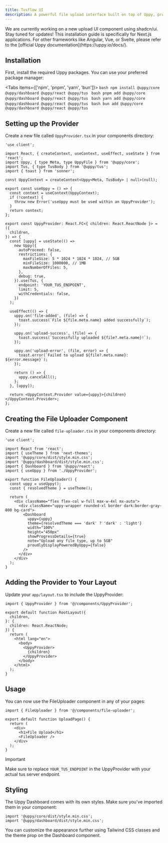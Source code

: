 ```yaml
---
title: Tusflow UI
description: A powerful file upload interface built on top of Uppy, providing a seamless and customizable upload experience for Next.js applications.
---
```


<Callout type="info">
  We are currently working on a new upload UI component using shadcn/ui. Stay tuned for updates!
</Callout>

<Callout type="info">
  This installation guide is specifically for Next.js applications. For other frameworks like Angular, Vue, or Svelte, please refer to the [official Uppy documentation](https://uppy.io/docs/).
</Callout>

## Installation

First, install the required Uppy packages. You can use your preferred package manager:

<Tabs items={['npm', 'pnpm', 'yarn', 'bun']}>
  <Tab value="npm">
    ```bash
    npm install @uppy/core @uppy/dashboard @uppy/react @uppy/tus
    ```
  </Tab>
  <Tab value="pnpm">
    ```bash
    pnpm add @uppy/core @uppy/dashboard @uppy/react @uppy/tus
    ```
  </Tab>
  <Tab value="yarn">
    ```bash
    yarn add @uppy/core @uppy/dashboard @uppy/react @uppy/tus
    ```
  </Tab>
  <Tab value="bun">
    ```bash
    bun add @uppy/core @uppy/dashboard @uppy/react @uppy/tus
    ```
  </Tab>
</Tabs>


## Setting up the Provider

Create a new file called `UppyProvider.tsx` in your components directory:

```tsx
'use client';

import React, { createContext, useContext, useEffect, useState } from 'react';
import Uppy, { type Meta, type UppyFile } from '@uppy/core';
import Tus, { type TusBody } from '@uppy/tus';
import { toast } from 'sonner';

const UppyContext = createContext<Uppy<Meta, TusBody> | null>(null);

export const useUppy = () => {
  const context = useContext(UppyContext);
  if (!context) {
    throw new Error('useUppy must be used within an UppyProvider');
  }
  return context;
};

export const UppyProvider: React.FC<{ children: React.ReactNode }> = ({
  children,
}) => {
  const [uppy] = useState(() =>
    new Uppy({
      autoProceed: false,
      restrictions: {
        maxFileSize: 5 * 1024 * 1024 * 1024, // 5GB
        minFileSize: 1000000, // 1MB
        maxNumberOfFiles: 5,
      },
      debug: true,
    }).use(Tus, {
      endpoint: 'YOUR_TUS_ENDPOINT',
      limit: 5,
      withCredentials: false,
    })
  );

  useEffect(() => {
    uppy.on('file-added', (file) => {
      toast.success(`File ${file.meta.name} added successfully`);
    });

    uppy.on('upload-success', (file) => {
      toast.success(`Successfully uploaded ${file?.meta.name}!`);
    });

    uppy.on('upload-error', (file, error) => {
      toast.error(`Failed to upload ${file?.meta.name}: ${error.message}`);
    });

    return () => {
      uppy.cancelAll();
    };
  }, [uppy]);

  return <UppyContext.Provider value={uppy}>{children}</UppyContext.Provider>;
};
```

## Creating the File Uploader Component

Create a new file called `file-uploader.tsx` in your components directory:

```tsx
'use client';

import React from 'react';
import { useTheme } from 'next-themes';
import '@uppy/core/dist/style.min.css';
import '@uppy/dashboard/dist/style.min.css';
import { Dashboard } from '@uppy/react';
import { useUppy } from './UppyProvider';

export function FileUploader() {
  const uppy = useUppy();
  const { resolvedTheme } = useTheme();

  return (
    <div className="flex flex-col w-full max-w-4xl mx-auto">
      <div className="uppy-wrapper rounded-xl border dark:border-gray-800 bg-card">
        <Dashboard
          uppy={uppy}
          theme={resolvedTheme === 'dark' ? 'dark' : 'light'}
          width="100%"
          height="450px"
          showProgressDetails={true}
          note="Upload any file type, up to 5GB"
          proudlyDisplayPoweredByUppy={false}
        />
      </div>
    </div>
  );
}
```

## Adding the Provider to Your Layout

Update your `app/layout.tsx` to include the UppyProvider:

```tsx
import { UppyProvider } from '@/components/UppyProvider';

export default function RootLayout({
  children,
}: {
  children: React.ReactNode;
}) {
  return (
    <html lang="en">
      <body>
        <UppyProvider>
          {children}
        </UppyProvider>
      </body>
    </html>
  );
}
```

## Usage

You can now use the FileUploader component in any of your pages:

```tsx
import { FileUploader } from '@/components/file-uploader';

export default function UploadPage() {
  return (
    <div>
      <h1>File Upload</h1>
      <FileUploader />
    </div>
  );
}
```

> [!important]
> Make sure to replace `YOUR_TUS_ENDPOINT` in the UppyProvider with your actual tus server endpoint.

## Styling

The Uppy Dashboard comes with its own styles. Make sure you've imported them in your component:

```tsx
import '@uppy/core/dist/style.min.css';
import '@uppy/dashboard/dist/style.min.css';
```

You can customize the appearance further using Tailwind CSS classes and the theme prop on the Dashboard component.
